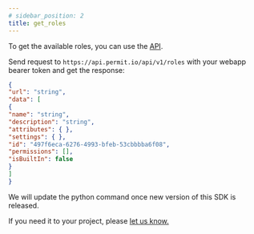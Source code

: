 ```yaml
---
# sidebar_position: 2
title: get_roles
---
```


To get the available roles, you can use the [API](/reference/api_with_cli).

Send request to `https://api.permit.io/api/v1/roles` with your webapp bearer token and get the response:

```json
{
"url": "string",
"data": [
{
"name": "string",
"description": "string",
"attributes": { },
"settings": { },
"id": "497f6eca-6276-4993-bfeb-53cbbbba6f08",
"permissions": [],
"isBuiltIn": false
}
]
}
```

We will update the python command once new version of this SDK is released.

If you need it to your project, please [let us know.](mailto:help@permit.io)

<!-- ```python

``` -->

